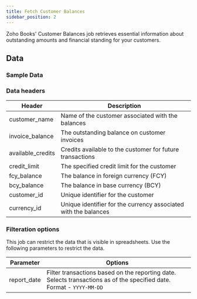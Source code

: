 ```yaml
---
title: Fetch Customer Balances
sidebar_position: 2
---
```



Zoho Books' Customer Balances job retrieves essential information about outstanding amounts and financial standing for your customers.

<AddJob
  template="gsheet_zoho_books_db_get_customer_balances"
/>


## Data

### Sample Data

<Gsheet
  src="https://docs.google.com/spreadsheets/d/1-gX-uq5YrTW-6gQJYM-mNXitEOfJLTiQCvPtV8CR1Yc/edit#gid=2111443283"
/>


### Data headers

| Header             | Description                                             |
|--------------------|---------------------------------------------------------|
| customer_name      | Name of the customer associated with the balances        |
| invoice_balance    | The outstanding balance on customer invoices             |
| available_credits  | Credits available to the customer for future transactions|
| credit_limit       | The specified credit limit for the customer              |
| fcy_balance        | The balance in foreign currency (FCY)                   |
| bcy_balance        | The balance in base currency (BCY)                       |
| customer_id        | Unique identifier for the customer                       |
| currency_id        | Unique identifier for the currency associated with the balances |




### Filteration options

This job can restrict the data that is visible in spreadsheets. Use the following parameters to restrict the data.

| Parameter | Options |
|----|----|                                                                                  
| report_date | Filter transactions based on the reporting date. Selects transactions as of the specified date. Format - `YYYY-MM-DD` |


<!---
## Others

### Similar jobs

Similar sort of data can be achieved by using get accounting transaction job and filtering it by invoice type. 

### Reports that use this job

Here are some of the report templates that use this job: 
-->